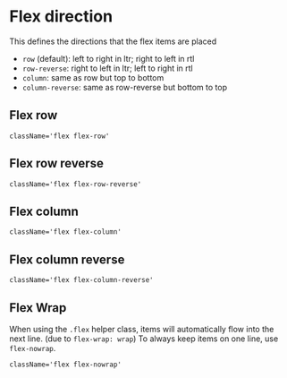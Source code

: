 
<Meta title="CSS Utilities/Flexbox/Direction" />

# Flex direction

This defines the directions that the flex items are placed

- `row` (default): left to right in ltr; right to left in rtl
- `row-reverse`: right to left in ltr; left to right in rtl
- `column`: same as row but top to bottom
- `column-reverse`: same as row-reverse but bottom to top

## Flex row

`className='flex flex-row'`

<Canvas>
    <Story id="css-utilities-flexbox-direction--flex-row" />
</Canvas>

## Flex row reverse

`className='flex flex-row-reverse'`

<Canvas>
    <Story id="css-utilities-flexbox-direction--flex-row-reverse" />
</Canvas>

## Flex column

`className='flex flex-column'`

<Canvas>
    <Story id="css-utilities-flexbox-direction--flex-column" />
</Canvas>

## Flex column reverse

`className='flex flex-column-reverse'`

<Canvas>
    <Story id="css-utilities-flexbox-direction--flex-column-reverse" />
</Canvas>

## Flex Wrap

When using the `.flex` helper class, items will automatically flow into the next line. (due to `flex-wrap: wrap`) To always keep items on one line, use `flex-nowrap`.

`className='flex flex-nowrap'`

<Canvas>
    <Story id="css-utilities-flexbox-direction--flex-wrap" />
    <Story id="css-utilities-flexbox-direction--flex-nowrap" />
</Canvas>

<div class="hidden">
    <Primary />
</div>
